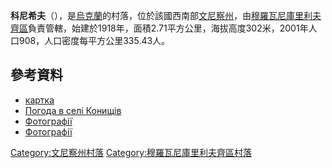 {{coord|48|52|57|N|27|29|34|E|scale:30000|display=title}}

'''科尼希夫'''（{{lang-uk|Конищів}}），是[[烏克蘭|烏克蘭]]的村落，位於該國西南部[[文尼察州|文尼察州]]，由[[穆羅瓦尼庫里利夫齊區|穆羅瓦尼庫里利夫齊區]]負責管轄，始建於1918年，面積2.71平方公里，海拔高度302米，2001年人口908，人口密度每平方公里335.43人。

==參考資料==
*[http://gska2.rada.gov.ua/pls/z7502/A005?rdat1=29.08.2009&rf7571=2422 картка]{{dead link|date=2018年4月 |bot=InternetArchiveBot |fix-attempted=yes }}
* [http://weather.in.ua/ua/vinnickaja/11321 Погода в селі Конищів]
* [http://www.panoramio.com/user/3604196 Фотографії]
* [http://www.panoramio.com/user/988952/tags/Konishchev Фотографії]

[[Category:文尼察州村落|Category:文尼察州村落]]
[[Category:穆羅瓦尼庫里利夫齊區村落|Category:穆羅瓦尼庫里利夫齊區村落]]


{{Vinnytsia-geo-stub}}